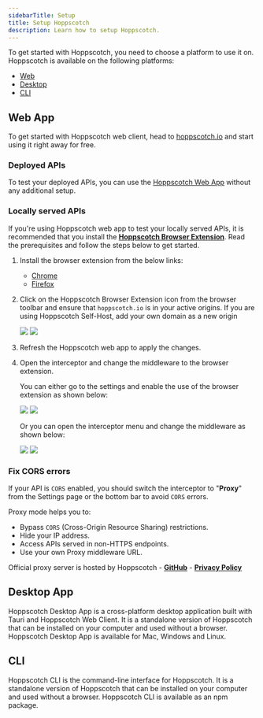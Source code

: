 ```yaml
---
sidebarTitle: Setup
title: Setup Hoppscotch
description: Learn how to setup Hoppscotch.
---
```


To get started with Hoppscotch, you need to choose a platform to use it on. Hoppscotch is available on the following platforms:

- [Web](#web-app)
- [Desktop](#desktop-app)
- [CLI](#cli)

## Web App

To get started with Hoppscotch web client, head to [hoppscotch.io](https://hoppscotch.io) and start using it right away for free.

<CardGroup>
  <Card title="Learn more" iconType="light" icon="circle-arrow-right" href="/documentation/clients/web"></Card>
  <Card title="Open Web App" iconType="light" icon="circle-arrow-right" href="https://hoppscotch.io"></Card>
</CardGroup>

### Deployed APIs

To test your deployed APIs, you can use the [Hoppscotch Web App](https://hoppscotch.io) without any additional setup.

### Locally served APIs

If you're using Hoppscotch web app to test your locally served APIs, it is recommended that you install the [**Hoppscotch Browser Extension**](/documentation/features/interceptor#browser-extension). Read the prerequisites and follow the steps below to get started.

1. Install the browser extension from the below links:

   - [Chrome](https://chrome.google.com/webstore/detail/hoppscotch-browser-extens/amknoiejhlmhancpahfcfcfhllgkpbld?hl=en)
   - [Firefox](https://addons.mozilla.org/en-US/firefox/addon/hoppscotch)

2. Click on the Hoppscotch Browser Extension icon from the browser toolbar and ensure that `hoppscotch.io` is in your active origins. If you are using Hoppscotch Self-Host, add your own domain as a new origin

    <Frame>
      <img className="block border border-black/5 rounded-md dark:border-white/5 dark:hidden" src="/images/browser-extension-light.png" />
      <img className="hidden border border-black/5 rounded-md dark:border-white/5 dark:block" src="/images/browser-extension-dark.png" />
    </Frame>

3. Refresh the Hoppscotch web app to apply the changes.
4. Open the interceptor and change the middleware to the browser extension.

    You can either go to the settings and enable the use of the browser extension as shown below:

    <Frame>
      <img className="block border border-black/5 rounded-md dark:border-white/5 dark:hidden" src="/images/browser-extension-enable-1-light.png" />
      <img className="hidden border border-black/5 rounded-md dark:border-white/5 dark:block" src="/images/browser-extension-enable-1-dark.png" />
    </Frame>

    Or you can open the interceptor menu and change the middleware as shown below:

    <Frame>
      <img className="block border border-black/5 rounded-md dark:border-white/5 dark:hidden" src="/images/browser-extension-enable-2-light.png" />
      <img className="hidden border border-black/5 rounded-md dark:border-white/5 dark:block" src="/images/browser-extension-enable-2-dark.png" />
    </Frame>

### Fix CORS errors

If your API is `CORS` enabled, you should switch the interceptor to "**Proxy**" from the Settings page or the bottom bar to avoid `CORS` errors.

Proxy mode helps you to:

- Bypass `CORS` (Cross-Origin Resource Sharing) restrictions.
- Hide your IP address.
- Access APIs served in non-HTTPS endpoints.
- Use your own Proxy middleware URL.

<Info>Official proxy server is hosted by Hoppscotch - **[GitHub](https://github.com/hoppscotch/proxyscotch)** - **[Privacy Policy](/support/privacy)**</Info>

## Desktop App

Hoppscotch Desktop App is a cross-platform desktop application built with Tauri and Hoppscotch Web Client. It is a standalone version of Hoppscotch that can be installed on your computer and used without a browser. Hoppscotch Desktop App is available for Mac, Windows and Linux.

<CardGroup>
  <Card title="Learn more" iconType="light" icon="circle-arrow-right" href="/documentation/clients/desktop"></Card>
  <Card title="Download Desktop App" iconType="light" icon="circle-arrow-right" href="https://hoppscotch.com/download"></Card>
</CardGroup>

## CLI

Hoppscotch CLI is the command-line interface for Hoppscotch. It is a standalone version of Hoppscotch that can be installed on your computer and used without a browser. Hoppscotch CLI is available as an npm package.

<CardGroup>
  <Card title="Learn more" iconType="light" icon="circle-arrow-right" href="/documentation/clients/cli"></Card>
  <Card title="Install CLI" iconType="light" icon="circle-arrow-right" href="https://www.npmjs.com/package/@hoppscotch/cli"></Card>
</CardGroup>
